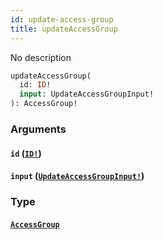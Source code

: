 ```yaml
---
id: update-access-group
title: updateAccessGroup
---
```


No description

```graphql
updateAccessGroup(
  id: ID!
  input: UpdateAccessGroupInput!
): AccessGroup!

```

### Arguments

#### `id` ([`ID!`](/docs/graphql/scalars/id))

#### `input` ([`UpdateAccessGroupInput!`](/docs/graphql/inputs/update-access-group-input))

### Type

#### [`AccessGroup`](/docs/graphql/objects/access-group)
